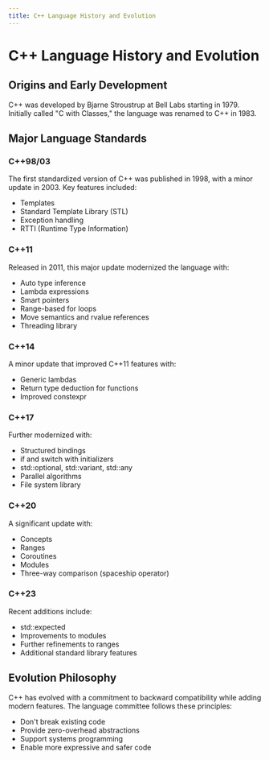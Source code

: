 ```yaml
---
title: C++ Language History and Evolution
---
```


# C++ Language History and Evolution

## Origins and Early Development

C++ was developed by Bjarne Stroustrup at Bell Labs starting in 1979. Initially called "C with Classes," the language was renamed to C++ in 1983.

## Major Language Standards

### C++98/03
The first standardized version of C++ was published in 1998, with a minor update in 2003. Key features included:
- Templates
- Standard Template Library (STL)
- Exception handling
- RTTI (Runtime Type Information)

### C++11
Released in 2011, this major update modernized the language with:
- Auto type inference
- Lambda expressions
- Smart pointers
- Range-based for loops
- Move semantics and rvalue references
- Threading library

### C++14
A minor update that improved C++11 features with:
- Generic lambdas
- Return type deduction for functions
- Improved constexpr

### C++17
Further modernized with:
- Structured bindings
- if and switch with initializers
- std::optional, std::variant, std::any
- Parallel algorithms
- File system library

### C++20
A significant update with:
- Concepts
- Ranges
- Coroutines
- Modules
- Three-way comparison (spaceship operator)

### C++23
Recent additions include:
- std::expected
- Improvements to modules
- Further refinements to ranges
- Additional standard library features

## Evolution Philosophy

C++ has evolved with a commitment to backward compatibility while adding modern features. The language committee follows these principles:
- Don't break existing code
- Provide zero-overhead abstractions
- Support systems programming
- Enable more expressive and safer code